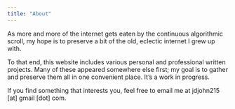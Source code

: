 ```yaml
---
title: "About"
---
```


As more and more of the internet gets eaten by the continuous algorithmic scroll, my hope is to preserve a bit of the old, eclectic internet I grew up with.

To that end, this website includes various personal and professional written projects. Many of these appeared somewhere else first; my goal is to gather and preserve them all in one convenient place. It's a work in progress.

If you find something that interests you, feel free to email me at jdjohn215 [at] gmail [dot] com.
